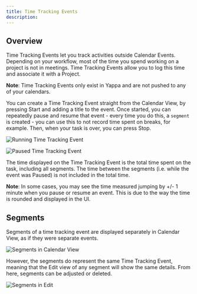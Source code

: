 ```yaml
---
title: Time Tracking Events
description:
---
```


## Overview

Time Tracking Events let you track activities outside Calendar Events. Depending on your workflow, most of the time you spend working on a project is not in meetings. Time Tracking Events allow you to log this time and associate it with a Project.

**Note**: Time Tracking Events only exist in Yappa and are not pushed to any of your calendars.

You can create a Time Tracking Event straight from the Calendar View, by pressing Start and adding a title to the event. Once started, you can repeatedly pause and resume that event - every time you do this, a `segment` is created - you can use this to not record time spent on breaks, for example. Then, when your task is over, you can press Stop.

![Running Time Tracking Event](/assets/time-tracking-events/time-tracking-event-running.png)

![Paused Time Tracking Event](/assets/time-tracking-events/time-tracking-event-paused.png)

The time displayed on the Time Tracking Event is the total time spent on the task, including all segments. The time between the segments (i.e. while the event was Paused) is not included in the total time.

**Note**: In some cases, you may see the time measured jumping by +/- 1 minute when you pause or resume an event. This is due to the way the time is rounded and displayed in the UI.

## Segments

Segments of a time tracking event are displayed separately in Calendar View, as if they were separate events.

![Segments in Calendar View](/assets/time-tracking-events/segments-in-calendar-view.png)

However, the segments do represent the same Time Tracking Event, meaning that the Edit view of any segment will show the same details. From here, segments can be adjusted or deleted.

![Segments in Edit](/assets/time-tracking-events/segments-in-edit.png)
